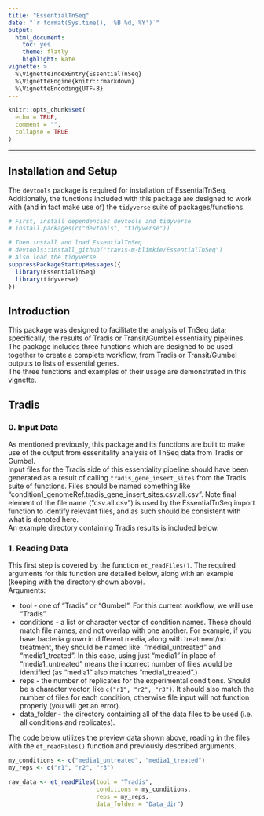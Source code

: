 ```yaml
---
title: "EssentialTnSeq"
date: "`r format(Sys.time(), '%B %d, %Y')`"
output:
  html_document:
    toc: yes
    theme: flatly
    highlight: kate
vignette: >
  %\VignetteIndexEntry{EssentialTnSeq}
  %\VignetteEngine{knitr::rmarkdown}
  %\VignetteEncoding{UTF-8}
---
```


```r
knitr::opts_chunk$set(
  echo = TRUE, 
  comment = "",
  collapse = TRUE
)
```

<hr>

## Installation and Setup
The `devtools` package is required for installation of EssentialTnSeq.
Additionally, the functions included with this package are designed to work with
(and in fact make use of) the `tidyverse` suite of packages/functions.
```r
# First, install dependencies devtools and tidyverse
# install.packages(c("devtools", "tidyverse"))

# Then install and load EssentialTnSeq
# devtools::install_github("travis-m-blimkie/EssentialTnSeq")
# Also load the tidyverse
suppressPackageStartupMessages({
  library(EssentialTnSeq)
  library(tidyverse)
})
```


## Introduction
This package was designed to facilitate the analysis of TnSeq data;
specifically, the results of Tradis or Transit/Gumbel essentiality pipelines.
The package includes three functions which are designed to be used together to
create a complete workflow, from Tradis or Transit/Gumbel outputs to lists of
essential genes.  
The three functions and examples of their usage are demonstrated in this vignette.  

## Tradis
### 0. Input Data
As mentioned previously, this package and its functions are built to make use of the output from essenitality analysis of TnSeq data from Tradis or Gumbel.  
Input files for the Tradis side of this essentiality pipeline should have been
generated as a result of calling `tradis_gene_insert_sites` from the Tradis
suite of functions. Files should be named something like
"condition1_genomeRef.tradis_gene_insert_sites.csv.all.csv". Note final element
of the file name ("csv.all.csv") is used by the EssentialTnSeq import function
to identify relevant files, and as such should be consistent with what is
denoted here.  
An example directory containing Tradis results is included below. 

[]()


### 1. Reading Data
This first step is covered by the function `et_readFiles()`. The required
arguments for this function are detailed below, along with an example (keeping
with the directory shown above).  
Arguments:

* tool - one of "Tradis" or "Gumbel". For this current workflow, we will use "Tradis".
* conditions - a list or character vector of condition names. These should match
file names, and not overlap with one another. For example, if you have bacteria
grown in different media, along with treatment/no treatment, they should be
named like: "media1_untreated" and "media1_treated". In this case, using just
"media1" in place of "media1_untreated" means the incorrect number of files
would be identified (as "media1" also matches "media1_treated".)
* reps - the number of replicates for the experimental conditions. Should be a
character vector, like `c("r1", "r2", "r3")`. It should also match the number of
files for each condition, otherwise file input will not function properly (you
will get an error).
* data_folder - the directory containing all of the data files to be used (i.e.
all conditions and replicates).

The code below utilizes the preview data shown above, reading in the files with
the `et_readFiles()` function and previously described arguments.

```r
my_conditions <- c("media1_untreated", "media1_treated")
my_reps <- c("r1", "r2", "r3")

raw_data <- et_readFiles(tool = "Tradis", 
                         conditions = my_conditions, 
                         reps = my_reps, 
                         data_folder = "Data_dir")
```





